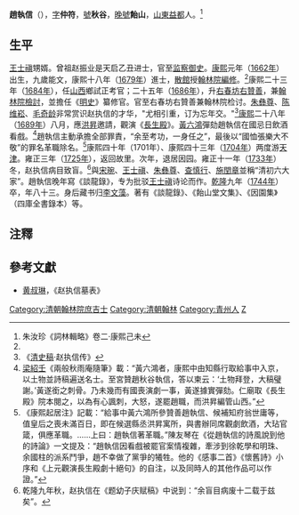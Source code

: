 '''趙執信'''（{{bd|1662年||1744年|catIdx=Z趙}}），[[表字|字]]'''仲符'''，[[號|號]]'''秋谷'''，[[晚號|晚號]]'''飴山'''，[[山東|山東]][[益都|益都]]人。<ref name="詞林輯略">朱汝珍《詞林輯略》卷二·康熙己未</ref>

==生平==
[[王士禛|王士禛]]甥婿。曾祖赵振业是天启乙丑进士，官至[[监察御史|监察御史]]。[[康熙|康熙]]元年（[[1662年|1662年]]）出生，九歲能文，康熙十八年（[[1679年|1679年]]）進士，[[散館|散館]]授[[翰林院編修|翰林院編修]]。<ref name="詞林輯略" />康熙二十三年（[[1684年|1684年]]），任[[山西|山西]]鄉試正考官；二十五年（[[1686年|1686年]]），升[[右春坊|右春坊]][[右贊善|右贊善]]，兼[[翰林院檢討|翰林院檢討]]，並擔任《[[明史|明史]]》纂修官。官至右春坊右贊善兼翰林院检讨。[[朱彝尊|朱彝尊]]、[[陈维崧|陈维崧]]、[[毛奇龄|毛奇龄]]非常赏识赵执信的才华，"尤相引重，订为忘年交。"<ref>《[[清史稿|清史稿]]·赵执信传》</ref>[[康熙|康熙]]二十八年（[[1689年|1689年]]）八月，應[[洪昇|洪昇]]邀請，觀演《[[長生殿|長生殿]]》。[[黃六鴻|黃六鴻]]彈劾趙執信在國忌日飲酒看戲。<ref>[[梁紹壬|梁紹壬]]《兩般秋雨庵隨筆》載：“黃六鴻者，康熙中由知縣行取給事中入京，以土物並詩稿遍送名士。至宮贊趙秋谷執信，答以柬云：‘土物拜登，大稿璧謝。’黃遂銜之刺骨。乃未幾而有國喪演劇一事，黃遂據實彈劾。仁廟取《長生殿》院本閱之，以為有心諷刺，大怒，遂罷趙職，而洪昇編管山西。”</ref>趙執信主動承擔全部罪責，“余至考功，一身任之”，最後以“國恤張樂大不敬”的罪名革職除名。<ref>《康熙起居注》記載：“給事中黃六鴻所參贊善趙執信、候補知府翁世庸等，值皇后之喪未滿百日，即在候選縣丞洪昇寓所，與書辦同席觀劇飲酒，大玷官箴，俱應革職。……上曰：趙執信著革職。”陳友琴在《從趙執信的詩風說到他的詩論》一文提及：“趙執信因看戲被罷官案情複雜，牽涉到徐乾學和明珠、余國柱的派系鬥爭，趙不幸做了黨爭的犧牲。他的《感事二首》《懷舊詩》小序和《上元觀演長生殿劇十絕句》的自注，以及同時人的其他作品可以作證。”</ref>康熙四十年（1701年）、康熙四十三年（[[1704年|1704年]]）两度游[[天津|天津]]。雍正三年（[[1725年|1725年]]），返回故里。次年，退居因园。雍正十一年（[[1733年|1733年]]）冬，赵执信病目致盲。<ref>乾隆九年秋，赵执信在《题幼子庆赋稿》中说到：“余盲目病废十二载于兹矣”。</ref>與[[宋琬|宋琬]]、[[王士禛|王士禛]]、[[朱彝尊|朱彝尊]]、[[查慎行|查慎行]]、[[施閏章|施閏章]]並稱“清初六大家”。趙執信晚年寫《談龍錄》，专为批驳[[王士禛|王士禛]]诗论而作。[[乾隆|乾隆]]九年（[[1744年|1744年]]）卒，年八十三。身后藏书归[[李文藻|李文藻]]。著有《談龍錄》、《飴山堂文集》、《因園集》（四庫全書錄本）等。

==注釋==
{{reflist}}

==參考文獻==
*[[黄叔琳|黄叔琳]]，《赵执信墓表》

{{康熙十八年己未科殿試金榜}}
{{DEFAULTSORT:Zhao趙}}
[[Category:清朝翰林院庶吉士|Category:清朝翰林院庶吉士]]
[[Category:清朝翰林|Category:清朝翰林]]
[[Category:青州人|Category:青州人]]
[[Category:趙姓|Z]]